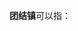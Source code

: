 '''团结镇'''可以指：
{{PRC admin/disambig|23/01/04/111/000|15/08/26/105/000|23/04/21/103/000|43/31/24/104/000|51/01/24/101/000|51/03/04/102/000|62/11/02/109/000|65/28/23/202/000}}
{{disambig|cat=三字中国镇名消歧义}}